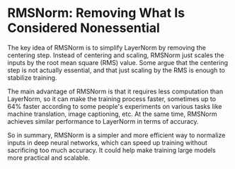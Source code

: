 # RMSNorm: Removing What Is Considered Nonessential

The key idea of RMSNorm is to simplify LayerNorm by removing the centering step. Instead of centering and scaling, RMSNorm just scales the inputs by the root mean square (RMS) value. Some argue that the centering step is not actually essential, and that just scaling by the RMS is enough to stabilize training.

The main advantage of RMSNorm is that it requires less computation than LayerNorm, so it can make the training process faster, sometimes up to 64% faster according to some people's experiments on various tasks like machine translation, image captioning, etc. At the same time, RMSNorm achieves similar performance to LayerNorm in terms of accuracy.

So in summary, RMSNorm is a simpler and more efficient way to normalize inputs in deep neural networks, which can speed up training without sacrificing too much accuracy. It could help make training large models more practical and scalable.